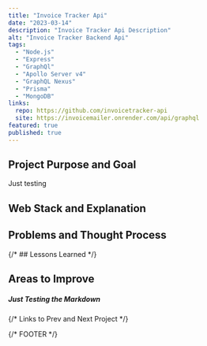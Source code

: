 ```yaml
---
title: "Invoice Tracker Api"
date: "2023-03-14"
description: "Invoice Tracker Api Description"
alt: "Invoice Tracker Backend Api"
tags:
  - "Node.js"
  - "Express"
  - "GraphQl"
  - "Apollo Server v4"
  - "GraphQL Nexus"
  - "Prisma"
  - "MongoDB"
links:
  repo: https://github.com/invoicetracker-api
  site: https://invoicemailer.onrender.com/api/graphql
featured: true
published: true
---
```


## Project Purpose and Goal

<p>Just testing</p>

## Web Stack and Explanation

## Problems and Thought Process

{/* ## Lessons Learned */}

## Areas to Improve

##### Just Testing the Markdown

{/* Links to Prev and Next Project */}

{/* FOOTER */}
